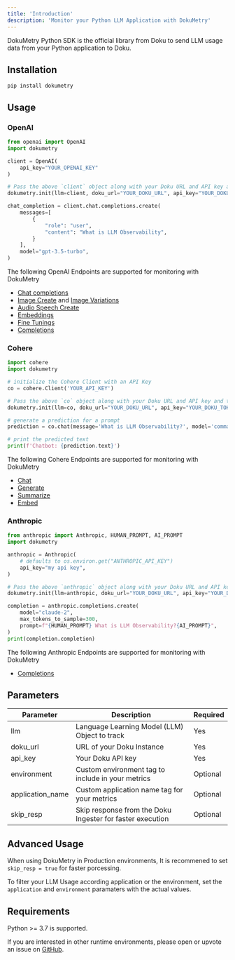 ```yaml
---
title: 'Introduction'
description: 'Monitor your Python LLM Application with DokuMetry'
---
```


DokuMetry Python SDK is the official library from Doku to send LLM usage data from your Python application to Doku.

## Installation
``` shell shell
pip install dokumetry
```

## Usage

### OpenAI

``` python openai.py
from openai import OpenAI
import dokumetry

client = OpenAI(
    api_key="YOUR_OPENAI_KEY"
)

# Pass the above `client` object along with your Doku URL and API key and this will make sure that all OpenAI calls are automatically tracked.
dokumetry.init(llm=client, doku_url="YOUR_DOKU_URL", api_key="YOUR_DOKU_TOKEN")

chat_completion = client.chat.completions.create(
    messages=[
        {
            "role": "user",
            "content": "What is LLM Observability",
        }
    ],
    model="gpt-3.5-turbo",
)
```

The following OpenAI Endpoints are supported for monitoring with DokuMetry

- [Chat completions](/0.0.1/dokumetry/python/examples/openai/chat)
- [Image Create](/0.0.1/dokumetry/python/examples/openai/image#create-image) and [Image Variations](/0.0.1/dokumetry/python/examples/openai/image#create-image-variation)
- [Audio Speech Create](/0.0.1/dokumetry/python/examples/openai/audio)
- [Embeddings](/0.0.1/dokumetry/python/examples/openai/embeddings)
- [Fine Tunings](/0.0.1/dokumetry/python/examples/openai/fine-tuning)
- [Completions](/0.0.1/dokumetry/python/examples/openai/completions)

### Cohere

```python cohere.py
import cohere
import dokumetry

# initialize the Cohere Client with an API Key
co = cohere.Client('YOUR_API_KEY')

# Pass the above `co` object along with your Doku URL and API key and this will make sure that all Cohere calls are automatically tracked.
dokumetry.init(llm=co, doku_url="YOUR_DOKU_URL", api_key="YOUR_DOKU_TOKEN")

# generate a prediction for a prompt
prediction = co.chat(message='What is LLM Observability?', model='command')

# print the predicted text
print(f'Chatbot: {prediction.text}')
```

The following Cohere Endpoints are supported for monitoring with DokuMetry

- [Chat](/0.0.1/dokumetry/python/examples/cohere/chat)
- [Generate](/0.0.1/dokumetry/python/examples/cohere/generate)
- [Summarize](/0.0.1/dokumetry/python/examples/cohere/co-summarize)
- [Embed](/0.0.1/dokumetry/python/examples/cohere/embed)

### Anthropic

```python anthropic.py
from anthropic import Anthropic, HUMAN_PROMPT, AI_PROMPT
import dokumetry

anthropic = Anthropic(
    # defaults to os.environ.get("ANTHROPIC_API_KEY")
    api_key="my api key",
)

# Pass the above `anthropic` object along with your Doku URL and API key and this will make sure that all Anthropic calls are automatically tracked.
dokumetry.init(llm=anthropic, doku_url="YOUR_DOKU_URL", api_key="YOUR_DOKU_TOKEN")

completion = anthropic.completions.create(
    model="claude-2",
    max_tokens_to_sample=300,
    prompt=f"{HUMAN_PROMPT} What is LLM Observability?{AI_PROMPT}",
)
print(completion.completion)
```

The following Anthropic Endpoints are supported for monitoring with DokuMetry

- [Completions](/0.0.1/dokumetry/python/examples/anthropic/anthropic-completions.mdx)

## Parameters

| Parameter         | Description                                               | Required      |
|-------------------|-----------------------------------------------------------|---------------|
| llm               | Language Learning Model (LLM) Object to track             | Yes           |
| doku_url          | URL of your Doku Instance                                 | Yes           |
| api_key           | Your Doku API key                                         | Yes           |
| environment       | Custom environment tag to include in your metrics         | Optional      |
| application_name  | Custom application name tag for your metrics              | Optional      |
| skip_resp         | Skip response from the Doku Ingester for faster execution | Optional      |

## Advanced Usage
When using DokuMetry in Production environments, It is recommened to set `skip_resp = true` for faster porcessing. 

To filter your LLM Usage according application or the environment, set the `application` and `environment` paramaters with the actual values.

## Requirements
Python >= 3.7 is supported.

If you are interested in other runtime environments, please open or upvote an issue on [GitHub](https://github.com/dokulabs/doku/issues).